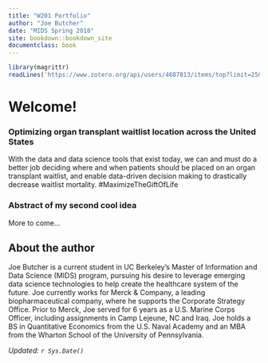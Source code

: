 ```yaml
---
title: "W201 Portfolio"
author: "Joe Butcher"
date: "MIDS Spring 2018"
site: bookdown::bookdown_site
documentclass: book
---
```


<!-- This won't be displayed but it will initialize your R session. Add any R libraries you need here. -->
```r
library(magrittr)
readLines('https://www.zotero.org/api/users/4687813/items/top?limit=25&format=bibtex&key=JMcEJAoYyrwc1MIQ8glGPxuU&v=1') %>% writeLines ('references.bib')
```


# Welcome! {-}

<!-- Below this line is just examples of how you can embed video from Google Drive. First you have to enable sharing, then just get the object ID which is that long string between d/ and /preview and will also be appended to any sharing link you generate for your video. -->
<p>
<!-- ```{r hello-benji,echo=FALSE,fig.cap="Let's use data science to create the healthcare ecosytstem of the future",fig.align='center'}
knitr::include_url('https://drive.google.com/open?id=1fSDJ5gaFHLNA1fl-yIN6wxfyj0WHIaxP')  
``` --->

### Optimizing organ transplant waitlist location across the United States {#abstract1}

With the data and data science tools that exist today, we can and must do a better job deciding where and when patients should be placed on an organ transplant waitlist, and enable data-driven decision making to drastically decrease waitlist mortality. #MaximizeTheGiftOfLife

### Abstract of my second cool idea {-}

More to come...
  

## About the author {-}

Joe Butcher is a current student in UC Berkeley's Master of Information and Data Science (MIDS) program, pursuing his desire to leverage emerging data science technologies to help create the healthcare system of the future. Joe currently works for Merck & Company, a leading biopharmaceutical company, where he supports the Corporate Strategy Office. Prior to Merck, Joe served for 6 years as a U.S. Marine Corps Officer, including assignments in Camp Lejeune, NC and Iraq. Joe holds a BS in Quantitative Economics from the U.S. Naval Academy and an MBA from the Wharton School of the University of Pennsylvania. 

*Updated: `r Sys.Date()`*
